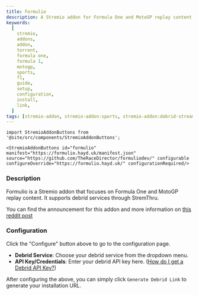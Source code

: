```yaml
---
title: Formulio
description: A Stremio addon for Formula One and MotoGP replay content.
keywords:
  [
    stremio,
    addons,
    addon,
    torrent,
    formula one,
    formula 1,
    motogp,
    sports,
    f1,
    guide,
    setup,
    configuration,
    install,
    link,
  ]
tags: [stremio-addon, stremio-addon:sports, stremio-addon:debrid-streams]
---
```


```mdx-code-block
import StremioAddonButtons from '@site/src/components/StremioAddonButtons';

<StremioAddonButtons id="formulio" manifest="https://formulio.hayd.uk/manifest.json" source="https://github.com/TheRaceDirector/formuliodev/" configurable configureOverride="https://formulio.hayd.uk/" configurationRequired/>
```

<h3>Description</h3>

Formulio is a Stremio addon that focuses on Formula One and MotoGP replay content. It supports debrid services through StremThru.

You can find the announcement for this addon and more information on [this reddit post](https://www.reddit.com/r/FormulaStremio/comments/1e753gq/formulio_addon_relaunch_guide/)

<h3>Configuration</h3>

Click the "Configure" button above to go to the configuration page.

- **Debrid Service**: Choose your debrid service from the dropdown menu.
- **API Key/Credentials**: Enter your debrid API key here. ([How do I get a Debrid API Key?](/stremio/faq#where-can-i-find-my-debrid-api-key))

After configuring the above, you can simply click `Generate Debrid Link` to generate your installation URL.
